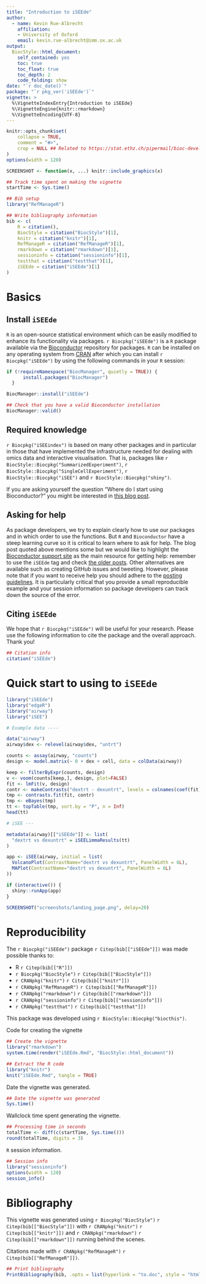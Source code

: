 ```yaml
---
title: "Introduction to iSEEde"
author: 
  - name: Kevin Rue-Albrecht
    affiliation:
    - University of Oxford
    email: kevin.rue-albrecht@imm.ox.ac.uk
output: 
  BiocStyle::html_document:
    self_contained: yes
    toc: true
    toc_float: true
    toc_depth: 2
    code_folding: show
date: "`r doc_date()`"
package: "`r pkg_ver('iSEEde')`"
vignette: >
  %\VignetteIndexEntry{Introduction to iSEEde}
  %\VignetteEngine{knitr::rmarkdown}
  %\VignetteEncoding{UTF-8}  
---
```


```r
knitr::opts_chunk$set(
    collapse = TRUE,
    comment = "#>",
    crop = NULL ## Related to https://stat.ethz.ch/pipermail/bioc-devel/2020-April/016656.html
)
options(width = 120)
```

```r
SCREENSHOT <- function(x, ...) knitr::include_graphics(x)
```

```r
## Track time spent on making the vignette
startTime <- Sys.time()

## Bib setup
library("RefManageR")

## Write bibliography information
bib <- c(
    R = citation(),
    BiocStyle = citation("BiocStyle")[1],
    knitr = citation("knitr")[1],
    RefManageR = citation("RefManageR")[1],
    rmarkdown = citation("rmarkdown")[1],
    sessioninfo = citation("sessioninfo")[1],
    testthat = citation("testthat")[1],
    iSEEde = citation("iSEEde")[1]
)
```

# Basics

## Install `iSEEde`

`R` is an open-source statistical environment which can be easily modified to enhance its functionality via packages. `r Biocpkg("iSEEde")` is a `R` package available via the [Bioconductor](http://bioconductor.org) repository for packages. `R` can be installed on any operating system from [CRAN](https://cran.r-project.org/) after which you can install `r Biocpkg("iSEEde")` by using the following commands in your `R` session:

```r
if (!requireNamespace("BiocManager", quietly = TRUE)) {
      install.packages("BiocManager")
  }

BiocManager::install("iSEEde")

## Check that you have a valid Bioconductor installation
BiocManager::valid()
```

## Required knowledge

`r Biocpkg("iSEEindex")` is based on many other packages and in particular in those that have implemented the infrastructure needed for dealing with omics data and interactive visualisation.
That is, packages like `r BiocStyle::Biocpkg("SummarizedExperiment")`, `r BiocStyle::Biocpkg("SingleCellExperiment")`, `r BiocStyle::Biocpkg("iSEE")` and `r BiocStyle::Biocpkg("shiny")`.

If you are asking yourself the question "Where do I start using Bioconductor?" you might be interested in [this blog post](http://lcolladotor.github.io/2014/10/16/startbioc/#.VkOKbq6rRuU).

## Asking for help

As package developers, we try to explain clearly how to use our packages and in which order to use the functions. But `R` and `Bioconductor` have a steep learning curve so it is critical to learn where to ask for help. The blog post quoted above mentions some but we would like to highlight the [Bioconductor support site](https://support.bioconductor.org/) as the main resource for getting help: remember to use the `iSEEde` tag and check [the older posts](https://support.bioconductor.org/t/iSEEde/). Other alternatives are available such as creating GitHub issues and tweeting. However, please note that if you want to receive help you should adhere to the [posting guidelines](http://www.bioconductor.org/help/support/posting-guide/). It is particularly critical that you provide a small reproducible example and your session information so package developers can track down the source of the error.

## Citing `iSEEde`

We hope that `r Biocpkg("iSEEde")` will be useful for your research. Please use the following information to cite the package and the overall approach. Thank you!

```r
## Citation info
citation("iSEEde")
```

# Quick start to using to `iSEEde`

```r
library("iSEEde")
library("edgeR")
library("airway")
library("iSEE")

# Example data ----

data("airway")
airway$dex <- relevel(airway$dex, "untrt")

counts <- assay(airway, "counts")
design <- model.matrix(~ 0 + dex + cell, data = colData(airway))

keep <- filterByExpr(counts, design)
v <- voom(counts[keep,], design, plot=FALSE)
fit <- lmFit(v, design)
contr <- makeContrasts("dextrt - dexuntrt", levels = colnames(coef(fit)))
tmp <- contrasts.fit(fit, contr)
tmp <- eBayes(tmp)
tt <- topTable(tmp, sort.by = "P", n = Inf)
head(tt)

# iSEE ---

metadata(airway)[["iSEEde"]] <- list(
  "dextrt vs dexuntrt" = iSEELimmaResults(tt)
)

app <- iSEE(airway, initial = list(
  VolcanoPlot(ContrastName="dextrt vs dexuntrt", PanelWidth = 6L),
  MAPlot(ContrastName="dextrt vs dexuntrt", PanelWidth = 6L)
))

if (interactive()) {
  shiny::runApp(app)
}
```

```r
SCREENSHOT("screenshots/landing_page.png", delay=20)
```

# Reproducibility

The `r Biocpkg("iSEEde")` package `r Citep(bib[["iSEEde"]])` was made possible thanks to:

* R `r Citep(bib[["R"]])`
* `r Biocpkg("BiocStyle")` `r Citep(bib[["BiocStyle"]])`
* `r CRANpkg("knitr")` `r Citep(bib[["knitr"]])`
* `r CRANpkg("RefManageR")` `r Citep(bib[["RefManageR"]])`
* `r CRANpkg("rmarkdown")` `r Citep(bib[["rmarkdown"]])`
* `r CRANpkg("sessioninfo")` `r Citep(bib[["sessioninfo"]])`
* `r CRANpkg("testthat")` `r Citep(bib[["testthat"]])`

This package was developed using `r BiocStyle::Biocpkg("biocthis")`.


Code for creating the vignette

```r
## Create the vignette
library("rmarkdown")
system.time(render("iSEEde.Rmd", "BiocStyle::html_document"))

## Extract the R code
library("knitr")
knit("iSEEde.Rmd", tangle = TRUE)
```

Date the vignette was generated.

```r
## Date the vignette was generated
Sys.time()
```

Wallclock time spent generating the vignette.

```r
## Processing time in seconds
totalTime <- diff(c(startTime, Sys.time()))
round(totalTime, digits = 3)
```

`R` session information.

```r
## Session info
library("sessioninfo")
options(width = 120)
session_info()
```



# Bibliography

This vignette was generated using `r Biocpkg("BiocStyle")` `r Citep(bib[["BiocStyle"]])`
with `r CRANpkg("knitr")` `r Citep(bib[["knitr"]])` and `r CRANpkg("rmarkdown")` `r Citep(bib[["rmarkdown"]])` running behind the scenes.

Citations made with `r CRANpkg("RefManageR")` `r Citep(bib[["RefManageR"]])`.

```r
## Print bibliography
PrintBibliography(bib, .opts = list(hyperlink = "to.doc", style = "html"))
```
